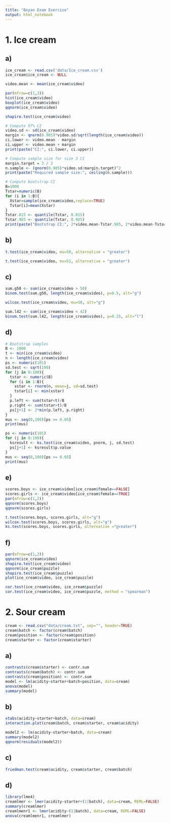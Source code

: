 ```yaml
---
title: "Boyan Exam Exercise"
output: html_notebook
---
```


# 1. Ice cream

## a)

```r
ice_cream <- read.csv('data/Ice_cream.csv')
ice_cream$ice_cream <- NULL

video.mean <- mean(ice_cream$video)

par(mfrow=c(1,3))
hist(ice_cream$video)
boxplot(ice_cream$video)
qqnorm(ice_cream$video)

shapiro.test(ice_cream$video)
```

```r
# Compute 97% CI
video.sd <- sd(ice_cream$video)
margin <- qnorm(0.985)*video.sd/sqrt(length(ice_cream$video))
ci.lower <- video.mean - margin
ci.upper <- video.mean + margin
print(paste("CI:", ci.lower, ci.upper))

# Compute sample size for size 3 CI
margin.target = 3 / 2
n.sample <- (qnorm(0.985)*video.sd/margin.target)^2
print(paste("Required sample size:", ceiling(n.sample)))

# Compute bootstrap CI
B=1000
Tstar=numeric(B)
for (i in 1:B){
  Xstar=sample(ice_cream$video,replace=TRUE)
  Tstar[i]=mean(Xstar)
}
Tstar.015 <- quantile(Tstar, 0.015)
Tstar.985 <- quantile(Tstar, 0.985)
print(paste("Bootstrap CI:", 2*video.mean-Tstar.985, 2*video.mean-Tstar.015))
```

## b)

```r
t.test(ice_cream$video, mu=50, alternative = "greater")

t.test(ice_cream$video, mu=51, alternative = "greater")
```

## c)
```r
sum.g50 <- sum(ice_cream$video > 50)
binom.test(sum.g50, length(ice_cream$video), p=0.5, alt="g")

wilcox.test(ice_cream$video, mu=50, alt="g")

sum.l42 <- sum(ice_cream$video < 42)
binom.test(sum.l42, length(ice_cream$video), p=0.25, alt="l")
```

## d)
```r
# Bootstrap samples
B <- 1000
t <- min(ice_cream$video)
n <- length(ice_cream$video)
ps <- numeric(101)
sd.test <- sqrt(100)
for (j in 0:100){
  tstar <- numeric(B)
  for (i in 1:B){
    xstar <- rnorm(n, mean=j, sd=sd.test)
    tstar[i] <- min(xstar)
  }
  p.left <- sum(tstar<t)/B
  p.right <- sum(tstar>t)/B
  ps[j+1] <- 2*min(p.left, p.right)
}
mus <- seq(0,100)[ps >= 0.05]
print(mus)
```

```r
ps <- numeric(101)
for (j in 0:100){
  ksresult <- ks.test(ice_cream$video, pnorm, j, sd.test)
  ps[j+1] <- ksresult$p.value
}
mus <- seq(0,100)[ps >= 0.05]
print(mus)
```

## e)
```r
scores.boys <- ice_cream$video[ice_cream$female==FALSE]
scores.girls <- ice_cream$video[ice_cream$female==TRUE]
par(mfrow=c(1,2))
qqnorm(scores.boys)
qqnorm(scores.girls)

t.test(scores.boys, scores.girls, alt="g")
wilcox.test(scores.boys, scores.girls, alt="g")
ks.test(scores.boys, scores.girls, alternative ="greater")
```

## f)
```r
par(mfrow=c(1,3))
qqnorm(ice_cream$video)
shapiro.test(ice_cream$video)
qqnorm(ice_cream$puzzle)
shapiro.test(ice_cream$puzzle)
plot(ice_cream$video, ice_cream$puzzle)
```
```r
cor.test(ice_cream$video, ice_cream$puzzle)
cor.test(ice_cream$video, ice_cream$puzzle, method = "spearman")
```

# 2. Sour cream
```r
cream <- read.csv("data/cream.txt", sep="", header=TRUE)
cream$batch <- factor(cream$batch)
cream$position <- factor(cream$position)
cream$starter <- factor(cream$starter)
```

## a)
```r
contrasts(cream$starter) <- contr.sum
contrasts(cream$batch) <- contr.sum
contrasts(cream$position) <- contr.sum
model <- lm(acidity~starter+batch+position, data=cream)
anova(model)
summary(model)
```
## b)
```r
xtabs(acidity~starter+batch, data=cream)
interaction.plot(cream$batch, cream$starter, cream$acidity)
```
```r
model2 <- lm(acidity~starter+batch, data=cream)
summary(model2)
qqnorm(residuals(model2))
```

## c)

```r
friedman.test(cream$acidity, cream$starter, cream$batch)
```

## d)

```r
library(lme4)
creamlmer <- lmer(acidity~starter+(1|batch), data=cream, REML=FALSE)
summary(creamlmer)
creamlmenr1 <- lmer(acidity~(1|batch), data=cream, REML=FALSE)
anova(creamlmenr1, creamlmer)
```

